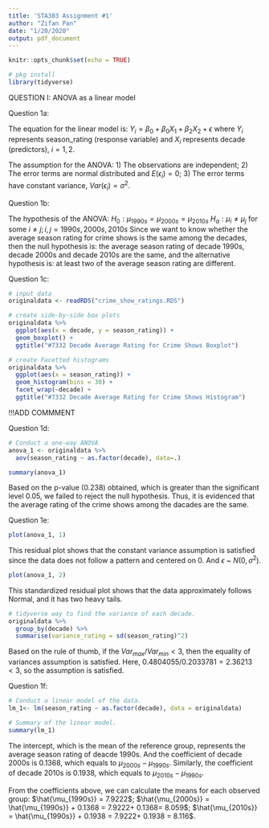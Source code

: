 ---
title: 'STA303 Assignment #1'
author: "Zifan Pan"
date: "1/20/2020"
output: pdf_document
---

```{r setup, include=FALSE}
knitr::opts_chunk$set(echo = TRUE)
```

```{r, echo=FALSE}
# pkg install
library(tidyverse)
```
QUESTION I: ANOVA as a linear model


Question 1a:

The equation for the linear model is: 
                          $Y_i = \beta_0 + \beta_{0}X_{1} + \beta_2X_2 + \epsilon$
where $Y_i$ represents season_rating (response variable) and $X_i$ represents decade (predictors), $i=1,2$.

The assumption for the ANOVA: 
1) The observations are independent;
2) The error terms are normal distributed and $E(\epsilon_i) = 0$;
3) The error terms have constant variance, $Var(\epsilon_i) = \sigma^2$.


Question 1b:

The hypothesis of the ANOVA:
                        $H_0: \mu_{1990s} = \mu_{2000s} = \mu_{2010s}$
                        $H_a: \mu_i\neq\mu_j$ for some $i\neq j; i,j=1990s,2000s,2010s$
Since we want to know whether the average season rating for crime shows is the same among the decades, then the null hypothesis is: the average season rating of decade 1990s, decade 2000s and decade 2010s are the same, and the alternative hypothesis is: at least two of the average season rating are different.


Question 1c:

```{r, echo = FALSE}
# input data
originaldata <- readRDS("crime_show_ratings.RDS")

# create side-by-side box plots
originaldata %>%
  ggplot(aes(x = decade, y = season_rating)) +
  geom_boxplot() + 
  ggtitle("#7332 Decade Average Rating for Crime Shows Boxplot")

# create Facetted histograms
originaldata %>%
  ggplot(aes(x = season_rating)) + 
  geom_histogram(bins = 30) +
  facet_wrap(~decade) +
  ggtitle("#7332 Decade Average Rating for Crime Shows Histogram")
```

!!!ADD COMMMENT


Question 1d:
```{r,echo=FALSE}
# Conduct a one-way ANOVA
anova_1 <- originaldata %>% 
  aov(season_rating ~ as.factor(decade), data=.)

summary(anova_1)
```

Based on the p-value (0.238) obtained, which is greater than the significant level 0.05, we failed to reject the null hypothesis. Thus, it is evidenced that the average rating of the crime shows among the dacades are the same.


Question 1e:

```{r,echo=FALSE}
plot(anova_1, 1)
```
This residual plot shows that the constant variance assumption is satisfied since the data does not follow a pattern and centered on 0. And $\epsilon$ ~ $N(0, \sigma^2)$.

```{r, echo=FALSE}
plot(anova_1, 2)
```
This standardized residual plot shows that the data approximately follows Normal, and it has two heavy tails.

```{r, echo= FALSE}
# tidyverse way to find the variance of each decade.
originaldata %>%
  group_by(decade) %>%
  summarise(variance_rating = sd(season_rating)^2)
```
Based on the rule of thumb, if the $Var_{max}/Var_{min}<3$, then the equality of variances assumption is satisfied. 
Here, $0.4804055/0.2033781 = 2.36213 <3$, so the assumption is satisfied.


Question 1f:

```{r,echo=FALSE}
# Conduct a linear model of the data.
lm_1<- lm(season_rating ~ as.factor(decade), data = originaldata)

# Summary of the linear model.
summary(lm_1)
```

The intercept, which is the mean of the reference group, represents the average season rating of deacde 1990s. And the coefficient of decade 2000s is 0.1368, which equals to $\mu_{2000s}-\mu_{1990s}$. Similarly, the coefficient of decade 2010s is 0.1938, which equals to $\mu_{2010s}-\mu_{1990s}$. 

From the coefficients above, we can calculate the means for each observed group:
$\hat{\mu_{1990s}} = 7.9222$;
$\hat{\mu_{2000s}} = \hat{\mu_{1990s}} + 0.1368 = 7.9222+ 0.1368= 8.059$;
$\hat{\mu_{2010s}} = \hat{\mu_{1990s}} + 0.1938 = 7.9222+ 0.1938 = 8.116$.




